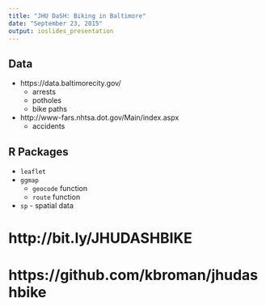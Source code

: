 ```yaml
---
title: "JHU DaSH: Biking in Baltimore"
date: "September 23, 2015"
output: ioslides_presentation
---
```


## Data

- https://data.baltimorecity.gov/
    - arrests
    - potholes
    - bike paths
- http://www-fars.nhtsa.dot.gov/Main/index.aspx
    - accidents

## R Packages

- `leaflet`
- `ggmap`
    - `geocode` function
    - `route` function
- `sp` - spatial data

# http://bit.ly/JHUDASHBIKE

# https://github.com/kbroman/jhudashbike
